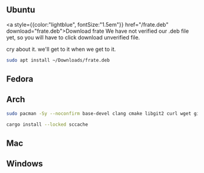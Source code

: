 

## Ubuntu


<a style={{color:"lightblue", fontSize:"1.5em"}} href="/frate.deb" download="frate.deb">Download frate</a>
We have not verified our .deb file yet, 
so you will have to click download unverified file.

cry about it. we'll get to it when we get to it.
```bash copy
sudo apt install ~/Downloads/frate.deb
```

## Fedora

## Arch
```bash copy
sudo pacman -Sy --noconfirm base-devel clang cmake libgit2 curl wget git rustup cargo

cargo install --locked sccache
```
## Mac

## Windows
